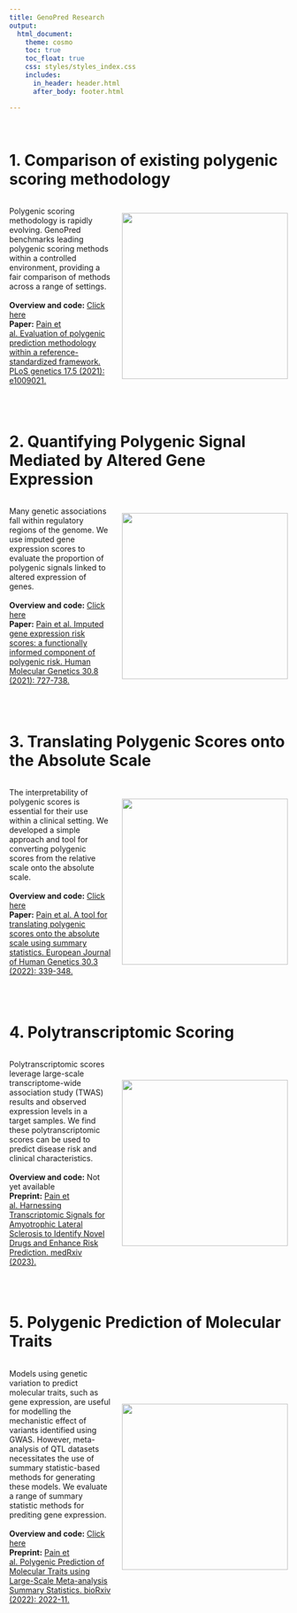 ```yaml
---
title: GenoPred Research
output: 
  html_document:
    theme: cosmo
    toc: true
    toc_float: true
    css: styles/styles_index.css
    includes:
      in_header: header.html
      after_body: footer.html

---
```


</br>

# 1. Comparison of existing polygenic scoring methodology

<div style="display: flex; flex-wrap: wrap; align-items: center; justify-content: center;">
  <p style="padding-right: 20px; flex: 1;">Polygenic scoring methodology is rapidly evolving. GenoPred benchmarks leading polygenic scoring methods within a controlled environment, providing a fair comparison of methods across a range of settings.<br/><br/><strong>Overview and code:</strong> <a href="comparison_of_methods_summary.html"> Click here
</a><br/><strong>Paper:</strong> <a href="https://doi.org/10.1371/journal.pgen.1009021" target="_blank"> Pain et al. Evaluation of polygenic prediction methodology within a reference-standardized framework. PLoS genetics 17.5 (2021): e1009021.
</a></p>
  
  <img src="Images/research_summary/comparison_of_methods.png" style="width: 300px; flex: 0 0 auto;"/>
</div>

<br/>

# 2. Quantifying Polygenic Signal Mediated by Altered Gene Expression

<div style="display: flex; flex-wrap: wrap; align-items: center; justify-content: center;">
  <p style="padding-right: 20px; flex: 1;">Many genetic associations fall within regulatory regions of the genome. We use imputed gene expression scores to evaluate the proportion of polygenic signals linked to altered expression of genes.<br/><br/><strong>Overview and code:</strong> <a href="Functionally_informed_prediction.html"> Click here
</a><br/><strong>Paper:</strong> <a href="https://doi.org/10.1093/hmg/ddab053" target="_blank"> Pain et al. Imputed gene expression risk scores: a functionally informed component of polygenic risk. Human Molecular Genetics 30.8 (2021): 727-738.</a></p>
  <img src="Images/research_summary/cis_pts.png" style="width: 300px; flex: 0 0 auto;"/>
</div>

<br/>

# 3. Translating Polygenic Scores onto the Absolute Scale

<div style="display: flex; flex-wrap: wrap; align-items: center; justify-content: center;">
  <p style="padding-right: 20px; flex: 1;">The interpretability of polygenic scores is essential for their use within a clinical setting. We developed a simple approach and tool for converting polygenic scores from the relative scale onto the absolute scale.<br/><br/><strong>Overview and code:</strong> <a href="Absolute_Conversion.html"> Click here</a><br/><strong>Paper:</strong> <a href="https://doi.org/10.1038/s41431-021-01028-z" target="_blank"> Pain et al. A tool for translating polygenic scores onto the absolute scale using summary statistics. European Journal of Human Genetics 30.3 (2022): 339-348.</a></p>
  <img src="Images/research_summary/interp.png" style="width: 300px; flex: 0 0 auto;"/>
</div>

<br/>

# 4. Polytranscriptomic Scoring

<div style="display: flex; flex-wrap: wrap; align-items: center; justify-content: center;">
  <p style="padding-right: 20px; flex: 1;">Polytranscriptomic scores leverage large-scale transcriptome-wide association study (TWAS) results and observed expression levels in a target samples. We find these polytranscriptomic scores can be used to predict disease risk and clinical characteristics.<br/><br/><strong>Overview and code:</strong> Not yet available<br/><strong>Preprint:</strong> <a href="https://doi.org/10.1101/2023.01.18.23284589" target="_blank"> Pain et al. Harnessing Transcriptomic Signals for Amyotrophic Lateral Sclerosis to Identify Novel Drugs and Enhance Risk Prediction. medRxiv (2023).
</a></p>
  <img src="Images/research_summary/obs_pts.png" style="width: 300px; flex: 0 0 auto;"/>
</div>

<br/>

# 5. Polygenic Prediction of Molecular Traits

<div style="display: flex; flex-wrap: wrap; align-items: center; justify-content: center;">
  <p style="padding-right: 20px; flex: 1;">Models using genetic variation to predict molecular traits, such as gene expression, are useful for modelling the mechanistic effect of variants identified using GWAS. However, meta-analysis of QTL datasets necessitates the use of summary statistic-based methods for generating these models. We evaluate a range of summary statistic methods for prediting gene expression.<br/><br/><strong>Overview and code:</strong> <a href="https://github.com/opain/eQTL_to_TWAS#readme" target="_blank"> Click here</a><br/><strong>Preprint:</strong> <a href="https://doi.org/10.1101/2022.11.23.517213" target="_blank"> Pain et al. Polygenic Prediction of Molecular Traits using Large-Scale Meta-analysis Summary Statistics. bioRxiv (2022): 2022-11.
</a></p>
  <img src="Images/research_summary/pred_mol.png" style="width: 300px; flex: 0 0 auto;"/>
</div>

<br/>

<br/>


